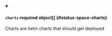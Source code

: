 


<details className="config-field" data-expandable="true" open>
<summary>

#### `charts` <span className="config-field-required" data-required="false">required</span> <span className="config-field-type">object[]</span> <span className="config-field-default"></span> <span className="config-field-enum"></span> {#status-space-charts}

Charts are helm charts that should get deployed

</summary>

<PartialChartsreference />


</details>
